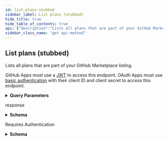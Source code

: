 ```yaml
---
id: list-plans-stubbed
sidebar_label: List plans (stubbed)
hide_title: true
hide_table_of_contents: true
api: {"description":"Lists all plans that are part of your GitHub Marketplace listing.\n\nGitHub Apps must use a [JWT](https://docs.github.com/apps/building-github-apps/authenticating-with-github-apps/#authenticating-as-a-github-app) to access this endpoint. OAuth Apps must use [basic authentication](https://docs.github.com/rest/overview/other-authentication-methods#basic-authentication) with their client ID and client secret to access this endpoint.","externalDocs":{"description":"API method documentation","url":"https://docs.github.com/rest/reference/apps#list-plans-stubbed"},"operationId":"apps/list-plans-stubbed","parameters":[{"description":"Results per page (max 100).","in":"query","name":"per_page","schema":{"default":30,"type":"integer"}},{"description":"Page number of the results to fetch.","in":"query","name":"page","schema":{"default":1,"type":"integer"}}],"responses":{"200":{"content":{"application/json":{"examples":{"default":{"value":[{"accounts_url":"https://api.github.com/marketplace_listing/plans/1313/accounts","bullets":["Up to 25 private repositories","11 concurrent builds"],"description":"A professional-grade CI solution","has_free_trial":true,"id":1313,"monthly_price_in_cents":1099,"name":"Pro","number":3,"price_model":"flat-rate","state":"published","unit_name":null,"url":"https://api.github.com/marketplace_listing/plans/1313","yearly_price_in_cents":11870}]}},"schema":{"items":{"description":"Marketplace Listing Plan","properties":{"accounts_url":{"example":"https://api.github.com/marketplace_listing/plans/1313/accounts","format":"uri","type":"string"},"bullets":{"example":["Up to 25 private repositories","11 concurrent builds"],"items":{"type":"string"},"type":"array"},"description":{"example":"A professional-grade CI solution","type":"string"},"has_free_trial":{"example":true,"type":"boolean"},"id":{"example":1313,"type":"integer"},"monthly_price_in_cents":{"example":1099,"type":"integer"},"name":{"example":"Pro","type":"string"},"number":{"example":3,"type":"integer"},"price_model":{"example":"flat-rate","type":"string"},"state":{"example":"published","type":"string"},"unit_name":{"nullable":true,"type":"string"},"url":{"example":"https://api.github.com/marketplace_listing/plans/1313","format":"uri","type":"string"},"yearly_price_in_cents":{"example":11870,"type":"integer"}},"required":["url","accounts_url","id","number","name","description","has_free_trial","price_model","unit_name","monthly_price_in_cents","state","yearly_price_in_cents","bullets"],"title":"Marketplace Listing Plan","type":"object"},"type":"array"}}},"description":"response","headers":{"Link":{"example":"<https://api.github.com/resource?page=2>; rel=\"next\", <https://api.github.com/resource?page=5>; rel=\"last\"","schema":{"type":"string"}}}},"401":{"content":{"application/json":{"schema":{"description":"Basic Error","properties":{"documentation_url":{"type":"string"},"message":{"type":"string"}},"title":"Basic Error","type":"object"}}},"description":"Requires Authentication"}},"tags":["apps"],"x-github":{"category":"apps","enabledForGitHubApps":false,"githubCloudOnly":false,"previews":[],"subcategory":"marketplace"},"method":"get","path":"/marketplace_listing/stubbed/plans","servers":[{"url":"https://api.github.com"}],"info":{"contact":{"name":"Support","url":"https://support.github.com/contact"},"description":"GitHub's v3 REST API.","license":{"name":"MIT","url":"https://spdx.org/licenses/MIT"},"termsOfService":"https://docs.github.com/articles/github-terms-of-service","title":"GitHub v3 REST API","version":"1.1.4","x-apisguru-categories":["collaboration","developer_tools"],"x-logo":{"url":"https://twitter.com/github/profile_image?size=original"},"x-origin":[{"format":"openapi","url":"https://raw.githubusercontent.com/github/rest-api-description/main/descriptions/api.github.com/api.github.com.json","version":"3.0"}],"x-providerName":"github.com"},"postman":{"name":"List plans (stubbed)","description":{"content":"Lists all plans that are part of your GitHub Marketplace listing.\n\nGitHub Apps must use a [JWT](https://docs.github.com/apps/building-github-apps/authenticating-with-github-apps/#authenticating-as-a-github-app) to access this endpoint. OAuth Apps must use [basic authentication](https://docs.github.com/rest/overview/other-authentication-methods#basic-authentication) with their client ID and client secret to access this endpoint.","type":"text/plain"},"url":{"path":["marketplace_listing","stubbed","plans"],"host":["{{baseUrl}}"],"query":[{"disabled":false,"description":{"content":"Results per page (max 100).","type":"text/plain"},"key":"per_page","value":""},{"disabled":false,"description":{"content":"Page number of the results to fetch.","type":"text/plain"},"key":"page","value":""}],"variable":[]},"header":[{"key":"Accept","value":"application/json"}],"method":"GET"}}
sidebar_class_name: "get api-method"
---
```



## List plans (stubbed)



Lists all plans that are part of your GitHub Marketplace listing.

GitHub Apps must use a [JWT](https://docs.github.com/apps/building-github-apps/authenticating-with-github-apps/#authenticating-as-a-github-app) to access this endpoint. OAuth Apps must use [basic authentication](https://docs.github.com/rest/overview/other-authentication-methods#basic-authentication) with their client ID and client secret to access this endpoint.

<details style={{"marginBottom":"1rem"}}><summary style={{}}><strong>Query Parameters</strong></summary><div><ul><ParamsItem className={"paramsItem"} param={{"description":"Results per page (max 100).","in":"query","name":"per_page","schema":{"default":30,"type":"integer"}}}></ParamsItem><ParamsItem className={"paramsItem"} param={{"description":"Page number of the results to fetch.","in":"query","name":"page","schema":{"default":1,"type":"integer"}}}></ParamsItem></ul></div></details><div><ApiTabs><TabItem label={"200"} value={"200"}><div>

response

</div><div><details style={{}}><summary style={{"textAlign":"left"}}><strong>Schema</strong></summary><div style={{"textAlign":"left","marginLeft":"1rem"}}></div><ul style={{"marginLeft":"1rem"}}><li><div><ul><SchemaItem collapsible={false} name={"accounts_url"} required={true} schemaDescription={undefined} schemaName={"uri"} qualifierMessage={undefined}></SchemaItem><SchemaItem collapsible={false} name={"bullets"} required={true} schemaDescription={undefined} schemaName={"string[]"} qualifierMessage={undefined}></SchemaItem><SchemaItem collapsible={false} name={"description"} required={true} schemaDescription={undefined} schemaName={"string"} qualifierMessage={undefined}></SchemaItem><SchemaItem collapsible={false} name={"has_free_trial"} required={true} schemaDescription={undefined} schemaName={"boolean"} qualifierMessage={undefined}></SchemaItem><SchemaItem collapsible={false} name={"id"} required={true} schemaDescription={undefined} schemaName={"integer"} qualifierMessage={undefined}></SchemaItem><SchemaItem collapsible={false} name={"monthly_price_in_cents"} required={true} schemaDescription={undefined} schemaName={"integer"} qualifierMessage={undefined}></SchemaItem><SchemaItem collapsible={false} name={"name"} required={true} schemaDescription={undefined} schemaName={"string"} qualifierMessage={undefined}></SchemaItem><SchemaItem collapsible={false} name={"number"} required={true} schemaDescription={undefined} schemaName={"integer"} qualifierMessage={undefined}></SchemaItem><SchemaItem collapsible={false} name={"price_model"} required={true} schemaDescription={undefined} schemaName={"string"} qualifierMessage={undefined}></SchemaItem><SchemaItem collapsible={false} name={"state"} required={true} schemaDescription={undefined} schemaName={"string"} qualifierMessage={undefined}></SchemaItem><SchemaItem collapsible={false} name={"unit_name"} required={true} schemaDescription={undefined} schemaName={"string"} qualifierMessage={undefined}></SchemaItem><SchemaItem collapsible={false} name={"url"} required={true} schemaDescription={undefined} schemaName={"uri"} qualifierMessage={undefined}></SchemaItem><SchemaItem collapsible={false} name={"yearly_price_in_cents"} required={true} schemaDescription={undefined} schemaName={"integer"} qualifierMessage={undefined}></SchemaItem></ul></div></li></ul></details></div></TabItem><TabItem label={"401"} value={"401"}><div>

Requires Authentication

</div><div><details style={{}}><summary style={{"textAlign":"left"}}><strong>Schema</strong></summary><div style={{"textAlign":"left","marginLeft":"1rem"}}></div><ul style={{"marginLeft":"1rem"}}><SchemaItem collapsible={false} name={"documentation_url"} required={false} schemaDescription={undefined} schemaName={"string"} qualifierMessage={undefined}></SchemaItem><SchemaItem collapsible={false} name={"message"} required={false} schemaDescription={undefined} schemaName={"string"} qualifierMessage={undefined}></SchemaItem></ul></details></div></TabItem></ApiTabs></div>
      